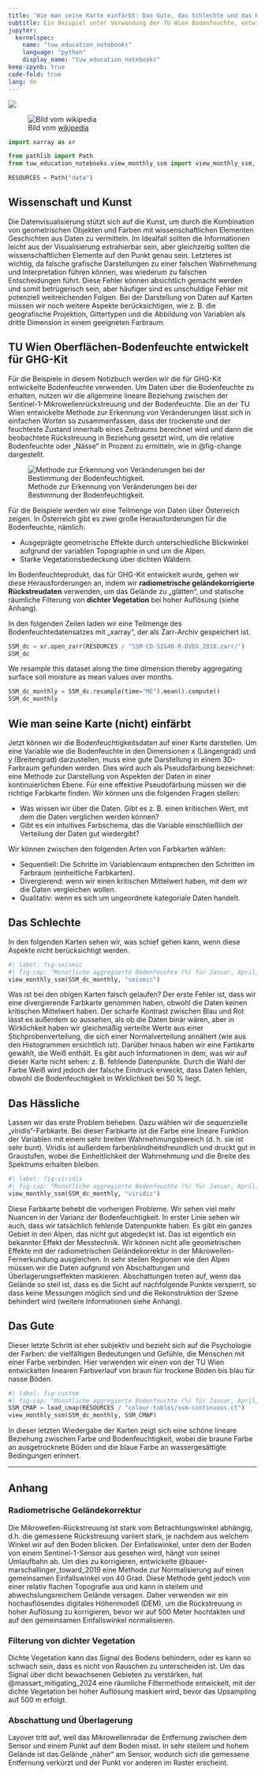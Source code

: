 ```yaml
---
title: 'Wie man seine Karte einfärbt: Das Gute, das Schlechte und das Hässliche'
subtitle: Ein Beispiel unter Verwendung der TU Wien Bodenfeuchte, entwickelt für GHG-Kit
jupyter: 
  kernelspec:
    name: "tuw_education_notebooks"
    language: "python"
    display_name: "tuw_education_notebooks"
keep-ipynb: true
code-fold: true
lang: de
---
```


[![](https://img.shields.io/badge/launch-jupyter-blue)](https://mybinder.org/v2/gh/tuw-geo/tuw_education_notebooks/fa8db7b74e6cffcdebbf2f713eccb2c6f63ca110?urlpath=lab%2Ftree%2F02_counterexample.de.ipynb)

![Bild vom [wikipedia](https://upload.wikimedia.org/wikipedia/en/4/45/Good_the_bad_and_the_ugly_poster.jpg)](https://upload.wikimedia.org/wikipedia/en/4/45/Good_the_bad_and_the_ugly_poster.jpg)

```python
import xarray as xr

from pathlib import Path
from tuw_education_notebooks.view_monthly_ssm import view_monthly_ssm, load_cmap

RESOURCES = Path("data")
```

## Wissenschaft und Kunst

Die Datenvisualisierung stützt sich auf die Kunst, um durch die Kombination von geometrischen Objekten und Farben mit wissenschaftlichen Elementen Geschichten aus Daten zu vermitteln. Im Idealfall sollten die Informationen leicht aus der Visualisierung extrahierbar sein, aber gleichzeitig sollten die wissenschaftlichen Elemente auf den Punkt genau sein. Letzteres ist wichtig, da falsche grafische Darstellungen zu einer falschen Wahrnehmung und Interpretation führen können, was wiederum zu falschen Entscheidungen führt. Diese Fehler können absichtlich gemacht werden und somit betrügerisch sein, aber häufiger sind es unschuldige Fehler mit potenziell weitreichenden Folgen. Bei der Darstellung von Daten auf Karten müssen wir noch weitere Aspekte berücksichtigen, wie z. B. die geografische Projektion, Gittertypen und die Abbildung von Variablen als dritte Dimension in einem geeigneten Farbraum.

## TU Wien Oberflächen-Bodenfeuchte entwickelt für GHG-Kit

Für die Beispiele in diesem Notizbuch werden wir die für GHG-Kit entwickelte Bodenfeuchte verwenden. Um Daten über die Bodenfeuchte zu erhalten, nutzen wir die allgemeine lineare Beziehung zwischen der Sentinel-1-Mikrowellenrückstreuung und der Bodenfeuchte. Die an der TU Wien entwickelte Methode zur Erkennung von Veränderungen lässt sich in einfachen Worten so zusammenfassen, dass der trockenste und der feuchteste Zustand innerhalb eines Zeitraums berechnet wird und dann die beobachtete Rückstreuung in Beziehung gesetzt wird, um die relative Bodenfeuchte oder „Nässe“ in Prozent zu ermitteln, wie in @fig-change dargestellt.

![Methode zur Erkennung von Veränderungen bei der Bestimmung der Bodenfeuchtigkeit.](assets/images/ssm_retrieval_change_detection.png){#fig-change}

Für die Beispiele werden wir eine Teilmenge von Daten über Österreich zeigen. In Österreich gibt es zwei große Herausforderungen für die Bodenfeuchte, nämlich:

- Ausgeprägte geometrische Effekte durch unterschiedliche Blickwinkel aufgrund der variablen Topographie in und um die Alpen.
- Starke Vegetationsbedeckung über dichten Wäldern.

Im Bodenfeuchteprodukt, das für GHG-Kit entwickelt wurde, gehen wir diese Herausforderungen an, indem wir **radiometrische geländekorrigierte Rückstreudaten** verwenden, um das Gelände zu „glätten“, und statische räumliche Filterung von **dichter Vegetation** bei hoher Auflösung (siehe Anhang).

In den folgenden Zeilen laden wir eine Teilmenge des Bodenfeuchtedatensatzes mit „xarray“, der als Zarr-Archiv gespeichert ist.

```python
SSM_dc = xr.open_zarr(RESOURCES / "SSM-CD-SIG40-R-DVEG_2018.zarr/")
SSM_dc
```

We resample this dataset along the time dimension thereby aggregating surface soil moisture as mean values over months.

```python
SSM_dc_monthly = SSM_dc.resample(time="ME").mean().compute()
SSM_dc_monthly
```

## Wie man seine Karte (nicht) einfärbt

Jetzt können wir die Bodenfeuchtigkeitsdaten auf einer Karte darstellen. Um eine Variable wie die Bodenfeuchte in den Dimensionen x (Längengrad) und y (Breitengrad) darzustellen, muss eine gute Darstellung in einem 3D-Farbraum gefunden werden. Dies wird auch als Pseudofärbung bezeichnet: eine Methode zur Darstellung von Aspekten der Daten in einer kontinuierlichen Ebene. Für eine effektive Pseudofärbung müssen wir die richtige Farbkarte finden.  Wir können uns die folgenden Fragen stellen:

- Was wissen wir über die Daten. Gibt es z. B. einen kritischen Wert, mit dem die Daten verglichen werden können?
- Gibt es ein intuitives Farbschema, das die Variable einschließlich der Verteilung der Daten gut wiedergibt?

Wir können zwischen den folgenden Arten von Farbkarten wählen:

- Sequentiell: Die Schritte im Variablenraum entsprechen den Schritten im Farbraum (einheitliche Farbkarten).
- Divergierend: wenn wir einen kritischen Mittelwert haben, mit dem wir die Daten vergleichen wollen.
- Qualitativ: wenn es sich um ungeordnete kategoriale Daten handelt.

## Das Schlechte

In den folgenden Karten sehen wir, was schief gehen kann, wenn diese Aspekte nicht berücksichtigt werden.

```python
#| label: fig-seismic
#| fig-cap: "Monatliche aggregierte Bodenfeuchte (%) für Januar, April, Juli und Oktober 2018, abgerufen mit dem für das GHG-Kit Projekt entwickelten Algorithmus der TU Wien. Karten erstellt mit EOmaps [@quast_getting_2024]."
view_monthly_ssm(SSM_dc_monthly, "seismic")
```

Was ist bei den obigen Karten falsch gelaufen? Der erste Fehler ist, dass wir eine divergierende Farbkarte genommen haben, obwohl die Daten keinen kritischen Mittelwert haben. Der scharfe Kontrast zwischen Blau und Rot lässt es außerdem so aussehen, als ob die Daten binär wären, aber in Wirklichkeit haben wir gleichmäßig verteilte Werte aus einer Stichprobenverteilung, die sich einer Normalverteilung annähert (wie aus den Histogrammen ersichtlich ist). Darüber hinaus haben wir eine Farbkarte gewählt, die Weiß enthält. Es gibt auch Informationen in dem, was wir auf dieser Karte nicht sehen: z. B. fehlende Datenpunkte. Durch die Wahl der Farbe Weiß wird jedoch der falsche Eindruck erweckt, dass Daten fehlen, obwohl die Bodenfeuchtigkeit in Wirklichkeit bei 50 % liegt.

## Das Hässliche

Lassen wir das erste Problem beheben. Dazu wählen wir die sequenzielle „viridis“-Farbkarte. Bei dieser Farbkarte ist die Farbe eine lineare Funktion der Variablen mit einem sehr breiten Wahrnehmungsbereich (d. h. sie ist sehr bunt). Viridis ist außerdem farbenblindheitsfreundlich und druckt gut in Graustufen, wobei die Einheitlichkeit der Wahrnehmung und die Breite des Spektrums erhalten bleiben.

```python
#| label: fig-viridis
#| fig-cap: "Monatliche aggregierte Bodenfeuchte (%) für Januar, April, Juli und Oktober 2018, abgerufen mit dem für das GHG-Kit Projekt entwickelten Algorithmus der TU Wien. Karten erstellt mit EOmaps [@quast_getting_2024]."
view_monthly_ssm(SSM_dc_monthly, "viridis")
```

Diese Farbkarte behebt die vorherigen Probleme. Wir sehen viel mehr Nuancen in der Varianz der Bodenfeuchtigkeit. In erster Linie sehen wir auch, dass wir tatsächlich fehlende Datenpunkte haben. Es gibt ein ganzes Gebiet in den Alpen, das nicht gut abgedeckt ist. Das ist eigentlich ein bekannter Effekt der Messtechnik. Wir können nicht alle geometrischen Effekte mit der radiometrischen Geländekorrektur in der Mikrowellen-Fernerkundung ausgleichen. In sehr steilen Regionen wie den Alpen müssen wir die Daten aufgrund von Abschattungen und Überlagerungseffekten maskieren. Abschattungen treten auf, wenn das Gelände so steil ist, dass es die Sicht auf nachfolgende Punkte versperrt, so dass keine Messungen möglich sind und die Rekonstruktion der Szene behindert wird (weitere Informationen siehe Anhang). 

## Das Gute

Dieser letzte Schritt ist eher subjektiv und bezieht sich auf die Psychologie der Farben: die vielfältigen Bedeutungen und Gefühle, die Menschen mit einer Farbe verbinden. Hier verwenden wir einen von der TU Wien entwickelten linearen Farbverlauf von braun für trockene Böden bis blau für nasse Böden.

```python
#| label: fig-custom
#| fig-cap: "Monatliche aggregierte Bodenfeuchte (%) für Januar, April, Juli und Oktober 2018, abgerufen mit dem für das GHG-Kit Projekt entwickelten Algorithmus der TU Wien. Karten erstellt mit EOmaps [@quast_getting_2024]."
SSM_CMAP = load_cmap(RESOURCES / "colour-tables/ssm-continuous.ct")
view_monthly_ssm(SSM_dc_monthly, SSM_CMAP)
```

In dieser letzten Wiedergabe der Karten zeigt sich eine schöne lineare Beziehung zwischen Farbe und Bodenfeuchtigkeit, wobei die braune Farbe an ausgetrocknete Böden und die blaue Farbe an wassergesättigte Bedingungen erinnert.

---

## Anhang

### Radiometrische Geländekorrektur
Die Mikrowellen-Rückstreuung ist stark vom Betrachtungswinkel abhängig, d.h. die gemessene Rückstreuung variiert stark, je nachdem aus welchem Winkel wir auf den Boden blicken. Der Einfallswinkel, unter dem der Boden von einem Sentinel-1-Sensor aus gesehen wird, hängt von seiner Umlaufbahn ab. Um dies zu korrigieren, entwickelte @bauer-marschallinger_toward_2019 eine Methode zur Normalisierung auf einen gemeinsamen Einfallswinkel von 40 Grad. Diese Methode geht jedoch von einer relativ flachen Topografie aus und kann in steilem und abwechslungsreichem Gelände versagen. Daher verwenden wir ein hochauflösendes digitales Höhenmodell (DEM), um die Rückstreuung in hoher Auflösung zu korrigieren, bevor wir auf 500 Meter hochtakten und auf den gemeinsamen Einfallswinkel normalisieren.

### Filterung von dichter Vegetation
Dichte Vegetation kann das Signal des Bodens behindern, oder es kann so schwach sein, dass es nicht von Rauschen zu unterscheiden ist. Um das Signal über dicht bewachsenen Gebieten zu verstärken, hat @massart_mitigating_2024 eine räumliche Filtermethode entwickelt, mit der dichte Vegetation bei hoher Auflösung maskiert wird, bevor das Upsampling auf 500 m erfolgt.

### Abschattung und Überlagerung
Layover tritt auf, weil das Mikrowellenradar die Entfernung zwischen dem Sensor und einem Punkt auf dem Boden misst. In sehr steilem und hohem Gelände ist das Gelände „näher“ am Sensor, wodurch sich die gemessene Entfernung verkürzt und der Punkt vor anderen im Raster erscheint.
